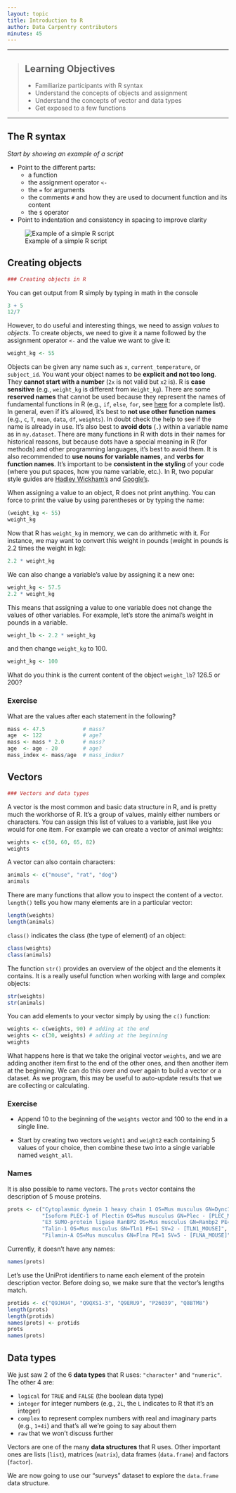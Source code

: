 ```yaml
---
layout: topic
title: Introduction to R
author: Data Carpentry contributors
minutes: 45
---
```



------------

> ## Learning Objectives
>
> * Familiarize participants with R syntax
> * Understand the concepts of objects and assignment
> * Understand the concepts of vector and data types
> * Get exposed to a few functions

------------

## The R syntax

_Start by showing an example of a script_

* Point to the different parts:
  - a function
  - the assignment operator `<-`
  - the `=` for arguments
  - the comments `#` and how they are used to document function and its content
  - the `$` operator
* Point to indentation and consistency in spacing to improve clarity

![Example of a simple R script](../img/r_starting_example_script.png)

## Creating objects

```r
### Creating objects in R

```

You can get output from R simply by typing in math in the console

```r
3 + 5
12/7
```

However, to do useful and interesting things, we need to assign _values_ to
_objects_. To create objects, we need to give it a name followed by the
assignment operator `<-` and the value we want to give it:

```r
weight_kg <- 55
```

Objects can be given any name such as `x`, `current_temperature`, or
`subject_id`. You want your object names to be **explicit and not too long**. They
**cannot start with a number** (`2x` is not valid but `x2` is). R is **case sensitive**
(e.g., `weight_kg` is different from `Weight_kg`). There are some **reserved names** that
cannot be used because they represent the names of fundamental functions in R
(e.g., `if`, `else`, `for`, see
[here](https://stat.ethz.ch/R-manual/R-devel/library/base/html/Reserved.html)
for a complete list). In general, even if it's allowed, it's best to **not use
other function names** (e.g., `c`, `T`, `mean`, `data`, `df`, `weights`). In doubt
check the help to see if the name is already in use. It's also best to **avoid
dots** (`.`) within a variable name as in `my.dataset`. There are many functions
in R with dots in their names for historical reasons, but because dots have a
special meaning in R (for methods) and other programming languages, it's best to
avoid them. It is also recommended to **use nouns for variable names**, and **verbs
for function names**. It's important to be **consistent in the styling** of your code
(where you put spaces, how you name variable, etc.). In R, two popular style
guides are [Hadley Wickham's](http://adv-r.had.co.nz/Style.html) and
[Google's](https://google-styleguide.googlecode.com/svn/trunk/Rguide.xml).

When assigning a value to an object, R does not print anything. You can force to
print the value by using parentheses or by typing the name:

```r
(weight_kg <- 55)
weight_kg
```

Now that R has `weight_kg` in memory, we can do arithmetic with it. For
instance, we may want to convert this weight in pounds (weight in pounds is 2.2
times the weight in kg):

```r
2.2 * weight_kg
```

We can also change a variable's value by assigning it a new one:


```r
weight_kg <- 57.5
2.2 * weight_kg
```

This means that assigning a value to one variable does not change the values of
other variables.  For example, let's store the animal's weight in pounds in a
variable.

```r
weight_lb <- 2.2 * weight_kg
```

and then change `weight_kg` to 100.

```r
weight_kg <- 100
```

What do you think is the current content of the object `weight_lb`? 126.5 or 200?

### Exercise

What are the values after each statement in the following?

```r
mass <- 47.5            # mass?
age  <- 122             # age?
mass <- mass * 2.0      # mass?
age  <- age - 20        # age?
mass_index <- mass/age  # mass_index?
```

## Vectors

```r
### Vectors and data types

```

A vector is the most common and basic data structure in R, and is pretty much
the workhorse of R. It's a group of values, mainly either numbers or
characters. You can assign this list of values to a variable, just like you
would for one item. For example we can create a vector of animal weights:

```r
weights <- c(50, 60, 65, 82)
weights
```

A vector can also contain characters:

```r
animals <- c("mouse", "rat", "dog")
animals
```

There are many functions that allow you to inspect the content of a
vector. `length()` tells you how many elements are in a particular vector:

```r
length(weights)
length(animals)
```

`class()` indicates the class (the type of element) of an object:

```r
class(weights)
class(animals)
```

The function `str()` provides an overview of the object and the elements it
contains. It is a really useful function when working with large and complex
objects:

```r
str(weights)
str(animals)
```

You can add elements to your vector simply by using the `c()` function:

```r
weights <- c(weights, 90) # adding at the end
weights <- c(30, weights) # adding at the beginning
weights
```

What happens here is that we take the original vector `weights`, and we are
adding another item first to the end of the other ones, and then another item at
the beginning. We can do this over and over again to build a vector or a
dataset. As we program, this may be useful to auto-update results that we are
collecting or calculating.

### Exercise

* Append 10 to the beginning of the `weights` vector and 100 to the
  end in a single line.
  
* Start by creating two vectors `weight1` and `weight2` each
  containing 5 values of your choice, then combine these two into a
  single variable named `weight_all`.

### Names

It is also possible to name vectors. The `prots` vector contains the description of 5 mouse proteins.

```r
prots <- c("Cytoplasmic dynein 1 heavy chain 1 OS=Mus musculus GN=Dync1h1 PE=1 SV=2 - [DYHC1_MOUSE]",          
           "Isoform PLEC-1 of Plectin OS=Mus musculus GN=Plec - [PLEC_MOUSE]|Isoform PLEC-1A of Plectin OS=Mus musculus GN=Plec - [PLEC_MOUSE]",
           "E3 SUMO-protein ligase RanBP2 OS=Mus musculus GN=Ranbp2 PE=1 SV=2 - [RBP2_MOUSE]",
           "Talin-1 OS=Mus musculus GN=Tln1 PE=1 SV=2 - [TLN1_MOUSE]",
           "Filamin-A OS=Mus musculus GN=Flna PE=1 SV=5 - [FLNA_MOUSE]")                                                              
```

Currently, it doesn't have any names:

```r
names(prots)
```

Let's use the UniProt identifiers to name each element of the protein
description vector. Before doing so, we make sure that the vector's
lengths match.

```r
protids <- c("Q9JHU4", "Q9QXS1-3", "Q9ERU9", "P26039", "Q8BTM8")
length(prots)
length(protids)
names(prots) <- protids
prots
names(prots)
```

## Data types

We just saw 2 of the 6 **data types** that R uses: `"character"` and
`"numeric"`. The other 4 are:

* `logical` for `TRUE` and `FALSE` (the boolean data type)
* `integer` for integer numbers (e.g., `2L`, the `L` indicates to R that it's an integer)
* `complex` to represent complex numbers with real and imaginary parts (e.g.,
  `1+4i`) and that's all we're going to say about them
* `raw` that we won't discuss further

Vectors are one of the many **data structures** that R uses. Other important
ones are lists (`list`), matrices (`matrix`), data frames (`data.frame`) and
factors (`factor`).

We are now going to use our "surveys" dataset to explore the `data.frame` data
structure.
